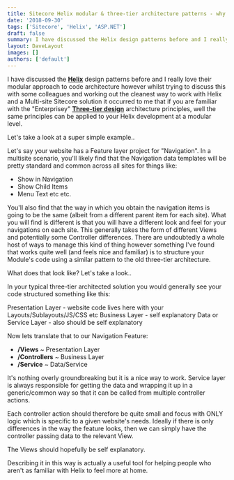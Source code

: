 ```yaml
---
title: Sitecore Helix modular & three-tier architecture patterns - why not both?
date: '2018-09-30'
tags: ['Sitecore', 'Helix', 'ASP.NET']
draft: false
summary: I have discussed the Helix design patterns before and I really love their modular approach to code architecture however whilst trying to discuss this with some colleagues and working out the cleanest way to work with Helix and a Multi-site Sitecore solution it occurred to me that if you are familiar with the "Enterprisey" Three-tier design architecture principles, well the same principles can be applied to your Helix development at a modular level.
layout: DaveLayout
images: []
authors: ['default']
---
```


I have discussed the **[Helix](https://helix.sitecore.com/index.html)** design patterns before and I really love their modular approach to code architecture however whilst trying to discuss this with some colleagues and working out the cleanest way to work with Helix and a Multi-site Sitecore solution it occurred to me that if you are familiar with the "Enterprisey" **[Three-tier design](https://en.wikipedia.org/wiki/Multitier_architecture)** architecture principles, well the same principles can be applied to your Helix development at a modular level.

Let's take a look at a super simple example..

Let's say your website has a Feature layer project for "Navigation". In a multisite scenario, you'll likely find that the Navigation data templates will be pretty standard and common across all sites for things like:
- Show in Navigation
- Show Child Items
- Menu Text
etc etc.

You'll also find that the way in which you obtain the navigation items is going to be the same (albeit from a different parent item for each site).
What you will find is different is that you will have a different look and feel for your navigations on each site. This generally takes the form of different Views and potentially some Controller differences.
There are undoubtedly a whole host of ways to manage this kind of thing however something I've found that works quite well (and feels nice and familiar) is to structure your Module's code using a similar pattern to the old three-tier architecture.

What does that look like? Let's take a look..

In your typical three-tier architected solution you would generally see your code structured something like this:

Presentation Layer - website code lives here with your Layouts/Sublayouts/JS/CSS etc
Business Layer - self explanatory
Data or Service Layer - also should be self explanatory

Now lets translate that to our Navigation Feature:

- **/Views** ~ Presentation Layer
- **/Controllers** ~ Business Layer
- **/Service** ~ Data/Service

It's nothing overly groundbreaking but it is a nice way to work. Service layer is always responsible for getting the data and wrapping it up in a generic/common way so that it can be called from multiple controller actions.

Each controller action should therefore be quite small and focus with ONLY logic which is specific to a given website's needs. Ideally if there is only differences in the way the feature looks, then we can simply have the controller passing data to the relevant View.

The Views should hopefully be self explanatory.

Describing it in this way is actually a useful tool for helping people who aren't as familiar with Helix to feel more at home.










